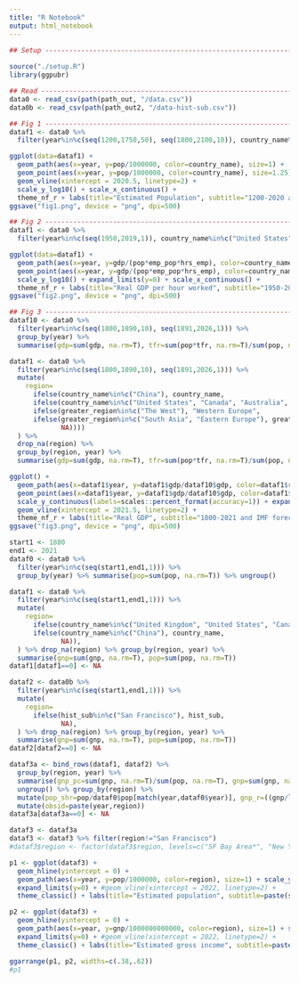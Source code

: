 ```yaml
---
title: "R Notebook"
output: html_notebook
---
```


```r
## Setup ---------------------------------------------------------------
  
source("./setup.R")
library(ggpubr)
```


```r
## Read ---------------------------------------------------------------
data0 <- read_csv(path(path_out, "/data.csv"))
data0b <- read_csv(path(path_out2, "/data-hist-sub.csv"))
```


```r
## Fig 1 ---------------------------------------------------------------
dataf1 <- data0 %>% 
  filter(year%in%c(seq(1200,1750,50), seq(1800,2100,10)), country_name%in%c("United Kingdom", "France", "Mexico", "Japan", "Russia"))

ggplot(data=dataf1) +
  geom_path(aes(x=year, y=pop/1000000, color=country_name), size=1) +
  geom_point(aes(x=year, y=pop/1000000, color=country_name), size=1.25) +
  geom_vline(xintercept = 2020.5, linetype=2) +
  scale_y_log10() + scale_x_continuous() +
  theme_nf_r + labs(title="Estimated Population", subtitle="1200-2020 and UN forecast to 2100", x="", y="Millions", color="")
ggsave("fig1.png", device = "png", dpi=500)

```

```r
## Fig 2 ---------------------------------------------------------------
dataf1 <- data0 %>% 
  filter(year%in%c(seq(1950,2019,1)), country_name%in%c("United States", "Canada", "Argentina", "Chile", "Mexico", "Colombia", "Brazil", "Peru"))

ggplot(data=dataf1) +
  geom_path(aes(x=year, y=gdp/(pop*emp_pop*hrs_emp), color=country_name), size=1) +
  geom_point(aes(x=year, y=gdp/(pop*emp_pop*hrs_emp), color=country_name), size=1.25) +
  scale_y_log10() + expand_limits(y=0) + scale_x_continuous() +
  theme_nf_r + labs(title="Real GDP per hour worked", subtitle="1950-2019", x="", y="2021 USD at PPPs", color="")
ggsave("fig2.png", device = "png", dpi=500)

```


```r
## Fig 3 ---------------------------------------------------------------
dataf10 <- data0 %>% 
  filter(year%in%c(seq(1800,1890,10), seq(1891,2026,1))) %>% 
  group_by(year) %>% 
  summarise(gdp=sum(gdp, na.rm=T), tfr=sum(pop*tfr, na.rm=T)/sum(pop, na.rm=T), pop=sum(pop, na.rm=T))

dataf1 <- data0 %>% 
  filter(year%in%c(seq(1800,1890,10), seq(1891,2026,1))) %>% 
  mutate(
    region=
      ifelse(country_name%in%c("China"), country_name, 
      ifelse(country_name%in%c("United States", "Canada", "Australia", "New Zealand"), '"CANZUS"', 
      ifelse(greater_region%in%c("The West"), "Western Europe", 
      ifelse(greater_region%in%c("South Asia", "Eastern Europe"), greater_region, 
             NA))))
  ) %>% 
  drop_na(region) %>% 
  group_by(region, year) %>% 
  summarise(gdp=sum(gdp, na.rm=T), tfr=sum(pop*tfr, na.rm=T)/sum(pop, na.rm=T), pop=sum(pop, na.rm=T))

ggplot() +
  geom_path(aes(x=dataf1$year, y=dataf1$gdp/dataf10$gdp, color=dataf1$region), size=1) +
  geom_point(aes(x=dataf1$year, y=dataf1$gdp/dataf10$gdp, color=dataf1$region), size=1.25) +
  scale_y_continuous(labels=scales::percent_format(accuracy=1)) + expand_limits(y=0) +
  geom_vline(xintercept = 2021.5, linetype=2) +
  theme_nf_r + labs(title="Real GDP", subtitle="1800-2021 and IMF forecast to 2026", x="", y="Share of World", color="")
ggsave("fig3.png", device = "png", dpi=500)

```



```r
start1 <- 1880
end1 <- 2021
dataf0 <- data0 %>% 
  filter(year%in%c(seq(start1,end1,1))) %>% 
  group_by(year) %>% summarise(pop=sum(pop, na.rm=T)) %>% ungroup()

dataf1 <- data0 %>% 
  filter(year%in%c(seq(start1,end1,1))) %>% 
  mutate(
    region=
      ifelse(country_name%in%c("United Kingdom", "United States", "Canada", "Autralia", "New Zealand"), "Anglosphere", 
      ifelse(country_name%in%c("China"), country_name, 
             NA)),
  ) %>% drop_na(region) %>% group_by(region, year) %>% 
  summarise(gnp=sum(gnp, na.rm=T), pop=sum(pop, na.rm=T))
dataf1[dataf1==0] <- NA

dataf2 <- data0b %>% 
  filter(year%in%c(seq(start1,end1,1))) %>% 
  mutate(
    region= 
      ifelse(hist_sub%in%c("San Francisco"), hist_sub, 
             NA),
  ) %>% drop_na(region) %>% group_by(region, year) %>% 
  summarise(gnp=sum(gnp, na.rm=T), pop=sum(pop, na.rm=T))
dataf2[dataf2==0] <- NA

dataf3a <- bind_rows(dataf1, dataf2) %>% 
  group_by(region, year) %>% 
  summarise(gnp_pc=sum(gnp, na.rm=T)/sum(pop, na.rm=T), gnp=sum(gnp, na.rm=T), pop=sum(pop, na.rm=T)) %>% 
  ungroup() %>% group_by(region) %>% 
  mutate(pop_shr=pop/dataf0$pop[match(year,dataf0$year)], gnp_r=((gnp/lag(gnp,1))^(1/1))-1, gnp_pc_r=((gnp_pc/lag(gnp_pc,1))^(1/1))-1, pop_r=((pop/lag(pop,1))^(1/1))-1, band=ifelse(year<=1600,1.5,ifelse(year<=1800,1.5-(((year-1600))/200)*.35,ifelse(year<=1900,1.15-(((year-1800))/100)*.13,ifelse(year<=2022,1.02,1.02+(year-2022)*.005))))) %>% ungroup() %>% 
  mutate(obsid=paste(year,region))
dataf3a[dataf3a==0] <- NA

dataf3 <- dataf3a
dataf3 <- dataf3 %>% filter(region!="San Francisco")
#dataf3$region <- factor(dataf3$region, levels=c("SF Bay Area*", "New York City*", "Ireland", "Norway", "Qatar", "Singapore", "Switzerland"))

p1 <- ggplot(dataf3) +
  geom_hline(yintercept = 0) +
  geom_path(aes(x=year, y=pop/1000000, color=region), size=1) + scale_y_continuous(breaks=seq(0,10000,200)) +
  expand_limits(y=0) + #geom_vline(xintercept = 2022, linetype=2) +
  theme_classic() + labs(title="Estimated population", subtitle=paste(start1,"-",end1,sep=""), x="", y="millions", color="", fill="", linetype="", caption="\n") + theme(plot.caption = element_text(hjust=0), plot.title = element_text(face="bold"), legend.position = "none")

p2 <- ggplot(dataf3) +
  geom_hline(yintercept = 0) +
  geom_path(aes(x=year, y=gnp/1000000000000, color=region), size=1) + scale_y_continuous(labels=scales::dollar_format(accuracy = 1), breaks=seq(0,1000000,3)) +
  expand_limits(y=0) + #geom_vline(xintercept = 2022, linetype=2) +
  theme_classic() + labs(title="Estimated gross income", subtitle=paste(start1,"-",end1,sep=""), x="", y="trillions 2021 USD at PPPs", color="", fill="", linetype="", caption="\n") + theme(plot.caption = element_text(hjust=1), plot.title = element_text(face="bold")) #*Additionally adjusted (generally downward)\nto account for regional price parities

ggarrange(p1, p2, widths=c(.38,.62))
#p1

```


